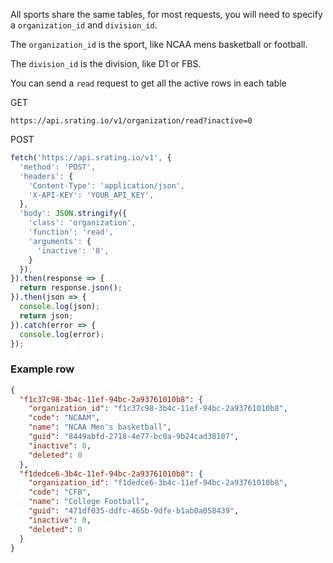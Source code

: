 All sports share the same tables, for most requests, you will need to specify a `organization_id` and `division_id`.

The `organization_id` is the sport, like NCAA mens basketball or football.

The `division_id` is the division, like D1 or FBS.

You can send a `read` request to get all the active rows in each table

GET

```console
https://api.srating.io/v1/organization/read?inactive=0
```

POST
```js {5} copy filename="javascript"
fetch('https://api.srating.io/v1', {
  'method': 'POST',
  'headers': {
    'Content-Type': 'application/json',
    'X-API-KEY': 'YOUR_API_KEY',
  },
  'body': JSON.stringify({
    'class': 'organization',
    'function': 'read',
    'arguments': {
      'inactive': '0',
    }
  }),
}).then(response => {
  return response.json();
}).then(json => {
  console.log(json);
  return json;
}).catch(error => {
  console.log(error);
});
```

### Example row
```json
{
  "f1c37c98-3b4c-11ef-94bc-2a93761010b8": {
    "organization_id": "f1c37c98-3b4c-11ef-94bc-2a93761010b8",
    "code": "NCAAM",
    "name": "NCAA Men's basketball",
    "guid": "8449abfd-2718-4e77-bc0a-9b24cad38107",
    "inactive": 0,
    "deleted": 0
  },
  "f1dedce6-3b4c-11ef-94bc-2a93761010b8": {
    "organization_id": "f1dedce6-3b4c-11ef-94bc-2a93761010b8",
    "code": "CFB",
    "name": "College Football",
    "guid": "471df035-ddfc-465b-9dfe-b1ab0a058439",
    "inactive": 0,
    "deleted": 0
  }
}
```

